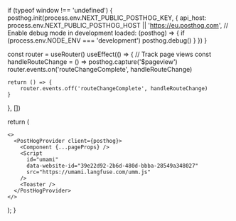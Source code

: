 
if (typeof window !== 'undefined') {
posthog.init(process.env.NEXT_PUBLIC_POSTHOG_KEY, {
api_host: process.env.NEXT_PUBLIC_POSTHOG_HOST || 'https://eu.posthog.com',
// Enable debug mode in development
loaded: (posthog) => {
if (process.env.NODE_ENV === 'development') posthog.debug()
}
})
}

  const router = useRouter()
  useEffect(() => {
    // Track page views
    const handleRouteChange = () => posthog.capture('$pageview')
    router.events.on('routeChangeComplete', handleRouteChange)

    return () => {
        router.events.off('routeChangeComplete', handleRouteChange)
    }

}, [])

return (

    <>
      <PostHogProvider client={posthog}>
        <Component {...pageProps} />
        <Script
          id="umami"
          data-website-id="39e22d92-2b6d-480d-bbba-28549a348027"
          src="https://umami.langfuse.com/umm.js"
        />
        <Toaster />
      </PostHogProvider>
    </>

);
}
